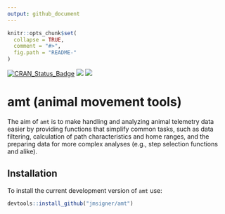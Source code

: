```yaml
---
output: github_document
---
```


<!-- README.md is generated from README.Rmd. Please edit that file -->

```r
knitr::opts_chunk$set(
  collapse = TRUE,
  comment = "#>",
  fig.path = "README-"
)
```

[![CRAN\_Status\_Badge](http://www.r-pkg.org/badges/version/amt)](https://cran.r-project.org/package=amt) 
[![](https://badges.ropensci.org/188_status.svg)](https://github.com/ropensci/onboarding/issues/188)
[![](https://cranlogs.r-pkg.org/badges/amt)](https://cran.r-project.org/package=amt)



# amt (animal movement tools)

The aim of `amt` is to make handling and analyzing animal telemetry data easier by providing functions that simplify common tasks, such as data filtering, calculation of path characteristics and home ranges, and the preparing data for more complex analyses (e.g., step selection functions and alike).


## Installation

To install the current development version of `amt` use:

```r
devtools::install_github("jmsigner/amt")

```





